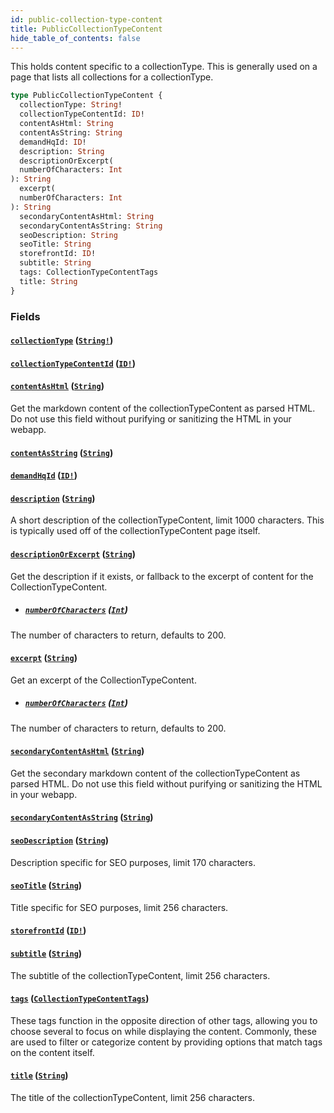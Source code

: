 ```yaml
---
id: public-collection-type-content
title: PublicCollectionTypeContent
hide_table_of_contents: false
---
```



This holds content specific to a collectionType. This is generally used on a
page that lists all collections for a collectionType.

```graphql
type PublicCollectionTypeContent {
  collectionType: String!
  collectionTypeContentId: ID!
  contentAsHtml: String
  contentAsString: String
  demandHqId: ID!
  description: String
  descriptionOrExcerpt(
  numberOfCharacters: Int
): String
  excerpt(
  numberOfCharacters: Int
): String
  secondaryContentAsHtml: String
  secondaryContentAsString: String
  seoDescription: String
  seoTitle: String
  storefrontId: ID!
  subtitle: String
  tags: CollectionTypeContentTags
  title: String
}
```


### Fields

#### [`collectionType`](#) ([`String!`](/demand/api/graphql-storefront/reference/scalars/string))




#### [`collectionTypeContentId`](#) ([`ID!`](/demand/api/graphql-storefront/reference/scalars/id))




#### [`contentAsHtml`](#) ([`String`](/demand/api/graphql-storefront/reference/scalars/string))

Get the markdown content of the collectionTypeContent as parsed HTML. Do not
use this field without purifying or sanitizing the HTML in your webapp.


#### [`contentAsString`](#) ([`String`](/demand/api/graphql-storefront/reference/scalars/string))




#### [`demandHqId`](#) ([`ID!`](/demand/api/graphql-storefront/reference/scalars/id))




#### [`description`](#) ([`String`](/demand/api/graphql-storefront/reference/scalars/string))

A short description of the collectionTypeContent, limit 1000 characters. This
is typically used off of the collectionTypeContent page itself.


#### [`descriptionOrExcerpt`](#) ([`String`](/demand/api/graphql-storefront/reference/scalars/string))

Get the description if it exists, or fallback to the excerpt of content for the CollectionTypeContent.
- ##### [`numberOfCharacters`](#) ([`Int`](/demand/api/graphql-storefront/reference/scalars/int))

The number of characters to return, defaults to 200.


#### [`excerpt`](#) ([`String`](/demand/api/graphql-storefront/reference/scalars/string))

Get an excerpt of the CollectionTypeContent.
- ##### [`numberOfCharacters`](#) ([`Int`](/demand/api/graphql-storefront/reference/scalars/int))

The number of characters to return, defaults to 200.


#### [`secondaryContentAsHtml`](#) ([`String`](/demand/api/graphql-storefront/reference/scalars/string))

Get the secondary markdown content of the collectionTypeContent as parsed
HTML. Do not use this field without purifying or sanitizing the HTML in your webapp.


#### [`secondaryContentAsString`](#) ([`String`](/demand/api/graphql-storefront/reference/scalars/string))




#### [`seoDescription`](#) ([`String`](/demand/api/graphql-storefront/reference/scalars/string))

Description specific for SEO purposes, limit 170 characters.


#### [`seoTitle`](#) ([`String`](/demand/api/graphql-storefront/reference/scalars/string))

Title specific for SEO purposes, limit 256 characters.


#### [`storefrontId`](#) ([`ID!`](/demand/api/graphql-storefront/reference/scalars/id))




#### [`subtitle`](#) ([`String`](/demand/api/graphql-storefront/reference/scalars/string))

The subtitle of the collectionTypeContent, limit 256 characters.


#### [`tags`](#) ([`CollectionTypeContentTags`](/demand/api/graphql-storefront/reference/objects/collection-type-content-tags))

These tags function in the opposite direction of other tags, allowing you to
choose several to focus on while displaying the content.
Commonly, these are used to filter or categorize content by providing options that match tags on the content itself.


#### [`title`](#) ([`String`](/demand/api/graphql-storefront/reference/scalars/string))

The title of the collectionTypeContent, limit 256 characters.




